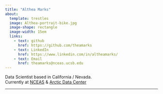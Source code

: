 ```yaml
---
title: "Althea Marks"
about: 
  template: trestles
  image: Althea-portrait-bike.jpg
  image-shape: rectangle
  image-width: 15em
  links: 
    - text: github
      href: https://github.com/theamarks
    - text: LinkedIn
      href: https://www.linkedin.com/in/altheamarks/
    - text: Email
      href: theamarks@nceas.ucsb.edu 
---
```

Data Scientist based in California / Nevada. \
Currently at [NCEAS](https://www.nceas.ucsb.edu/) & [Arctic Data Center](https://arcticdata.io/)

---


